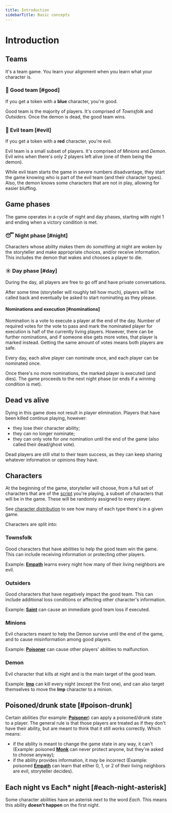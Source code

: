 ```yaml
---
title: Introduction
sidebarTitle: Basic concepts
---
```


# Introduction

## Teams

It's a team game. You learn your alignment when you learn what your character is.

### 🔵 Good team [#good]

If you get a token with a **blue** character, you're good.

Good team is the majority of players. It's comprised of _Townsfolk_ and _Outsiders_. Once the demon is dead, the good team wins.

### 🔴 Evil team [#evil]

If you get a token with a **red** character, you're evil.

Evil team is a small subset of players. It's comprised of _Minions_ and _Demon_. Evil wins when there's only 2 players left alive (one of them being the demon).

While evil team starts the game in severe numbers disadvantage, they start the game knowing who is part of the evil team (and their character types). Also, the demon knows some characters that are not in play, allowing for easier bluffing.

## Game phases

The game operates in a cycle of night and day phases, starting with night 1 and ending when a victory condition is met.

### 😴 Night phase [#night]

Characters whose ability makes them do _something_ at night are woken by the storyteller and make appropriate choices, and/or receive information. This includes the demon that wakes and chooses a player to die.

### ☀️ Day phase [#day]

During the day, all players are free to go off and have private conversations.

After some time (storyteller will roughly tell how much), players will be called back and eventually be asked to start nominating as they please.

#### Nominations and execution [#nominations]

Nomination is a vote to execute a player at the end of the day. Number of required votes for the vote to pass and mark the nominated player for execution is half of the currently living players. However, there can be further nominations, and if someone else gets more votes, that player is marked instead. Getting the same amount of votes means both players are safe.

Every day, each alive player can nominate once, and each player can be nominated once.

Once there's no more nominations, the marked player is executed (and dies). The game proceeds to the next night phase (or ends if a winning condition is met).

## Dead vs alive

Dying in this game does not result in player elimination. Players that have been killed continue playing, however:
- they lose their character ability;
- they can no longer nominate;
- they can only vote for *one* nomination until the end of the game (also called their dead/ghost vote).

Dead players are still vital to their team success, as they can keep sharing whatever information or opinions they have.

## Characters

At the beginning of the game, storyteller will choose, from a full set of characters that are of the [script](/scripts) you're playing, a subset of characters that will be in the game. These will be randomly assigned to every player.

See [character distribution](/rules/character-distribution) to see how many of each type there's in a given game.

Characters are split into:

### Townsfolk

Good characters that have abilities to help the good team win the game. This can include receiving information or protecting other players.

Example: **[Empath](/scripts/trouble-brewing#empath)** learns every night how many of their living neighbors are evil.

### Outsiders

Good characters that have negatively impact the good team. This can include additional loss conditions or affecting other character's information.

Example: **[Saint](/scripts/trouble-brewing#saint)** can cause an immediate good team loss if executed.

### Minions

Evil characters meant to help the Demon survive until the end of the game, and to cause misinformation among good players.

Example: **[Poisoner](/scripts/trouble-brewing#poisoner)** can cause other players' abilities to malfunction.

### Demon

Evil character that kills at night and is the main target of the good team.

Example: **[Imp](/scripts/trouble-brewing#imp)** can kill every night (except the first one), and can also target themselves to move the **Imp** character to a minion.

## Poisoned/drunk state [#poison-drunk]

Certain abilities (for example: **[Poisoner](/scripts/trouble-brewing#poisoner)**) can apply a poisoned/drunk state to a player. The general rule is that those players are treated as if they don't have their ability, but are meant to think that it still works correctly. Which means:

- if the ability is meant to change the game state in any way, it can't (Example: poisoned **[Monk](/scripts/trouble-brewing#monk)** can never protect anyone, but they're asked to choose anyway);
- if the ability provides information, it _may_ be incorrect (Example: poisoned **[Empath](/scripts/trouble-brewing#empath)** can learn that either 0, 1, or 2 of their living neighbors are evil, storyteller decides).

## Each night vs Each* night [#each-night-asterisk]

Some character abilities have an asterisk next to the word _Each_. This means this ability **doesn't happen** on the first night.

